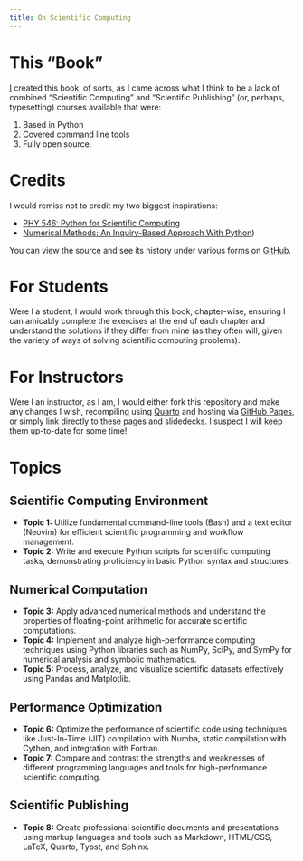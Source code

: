 ```yaml
---
title: On Scientific Computing
---
```


# This "Book"

[I](https://cd-public.github.io/) created this book, of sorts, as I came across what I think to be a lack of combined "Scientific Computing" and "Scientific Publishing" (or, perhaps, typesetting) courses available that were:

1. Based in Python
2. Covered command line tools
3. Fully open source.

# Credits

I would remiss not to credit my two biggest inspirations:

- [PHY 546: Python for Scientific Computing](https://sbu-python-class.github.io/python-science/Introduction.html)
- [Numerical Methods: An Inquiry-Based Approach With Python](https://numericalmethodssullivan.github.io/))

You can view the source and see its history under various forms on [GitHub](https://github.com/cd-public/scicom).

# For Students

Were I a student, I would work through this book, chapter-wise, ensuring I can amicably complete the exercises at the end of each chapter and understand the solutions if they differ from mine (as they often will, given the variety of ways of solving scientific computing problems).

# For Instructors

Were I an instructor, as I am, I would either fork this repository and make any changes I wish, recompiling using [Quarto](https://quarto.org/) and hosting via [GitHub Pages](https://pages.github.com/), or simply link directly to these pages and slidedecks. I suspect I will keep them up-to-date for some time!

# Topics

## Scientific Computing Environment

* **Topic 1:** Utilize fundamental command-line tools (Bash) and a text editor (Neovim) for efficient scientific programming and workflow management.
* **Topic 2:** Write and execute Python scripts for scientific computing tasks, demonstrating proficiency in basic Python syntax and structures.

## Numerical Computation

* **Topic 3:** Apply advanced numerical methods and understand the properties of floating-point arithmetic for accurate scientific computations.
* **Topic 4:** Implement and analyze high-performance computing techniques using Python libraries such as NumPy, SciPy, and SymPy for numerical analysis and symbolic mathematics.
* **Topic 5:** Process, analyze, and visualize scientific datasets effectively using Pandas and Matplotlib.

## Performance Optimization

* **Topic 6:** Optimize the performance of scientific code using techniques like Just-In-Time (JIT) compilation with Numba, static compilation with Cython, and integration with Fortran.
* **Topic 7:** Compare and contrast the strengths and weaknesses of different programming languages and tools for high-performance scientific computing.

## Scientific Publishing

* **Topic 8:** Create professional scientific documents and presentations using markup languages and tools such as Markdown, HTML/CSS, LaTeX, Quarto, Typst, and Sphinx.
